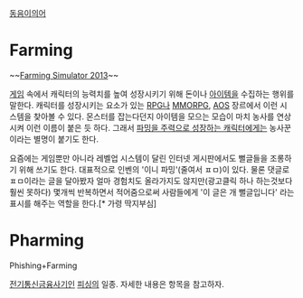 [[동음이의어]]

= Farming =

~~[https://www.youtube.com/watch?v=LqXWPZtY1OY Farming Simulator 2013]~~

[[게임]] 속에서 캐릭터의 능력치를 높여 성장시키기 위해 돈이나 [[아이템]]을 수집하는 행위를 말한다. 캐릭터를 성장시키는 요소가 있는 [[RPG]]나 [[MMORPG]], [[AOS]] 장르에서 이런 시스템을 찾아볼 수 있다. 몬스터를 잡는다던지 아이템을 모으는 모습이 마치 농사를 연상시켜 이런 이름이 붙은 듯 하다. 그래서 [[나서스|파밍을 주력으로 성장하는 캐릭터]]에게는 농사꾼이라는 별명이 붙기도 한다.

요즘에는 게임뿐만 아니라 레벨업 시스템이 달린 인터넷 게시판에서도 뻘글들을 조롱하기 위해 쓰기도 한다. 대표적으로 인벤의 '이니 파밍'(줄여서 ㅍㅁ)이 있다. 물론 댓글로 ㅍㅁ이라는 글을 달아봤자 얼마 경험치도 올라가지도 않지만(광고클릭 하나 하는것보다 훨씬 못하다) 몇개씩 반복하면서 적어줌으로써 사람들에게 '이 글은 개 뻘글입니다' 라는 표시를 해주는 역할을 한다.[* 가령 딱지부심]

= Pharming =
Phishing+Farming

[[전기통신금융사기]]인 [[피싱]]의 일종. 자세한 내용은 항목을 참고하자.
